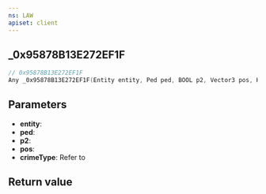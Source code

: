 ```yaml
---
ns: LAW
apiset: client
---
```

## _0x95878B13E272EF1F

```c
// 0x95878B13E272EF1F
Any _0x95878B13E272EF1F(Entity entity, Ped ped, BOOL p2, Vector3 pos, Hash crimeType);
```


## Parameters
* **entity**:
* **ped**:
* **p2**:
* **pos**:
* **crimeType**: Refer to <EmbeddedEnum name="eCrimeType" />

## Return value